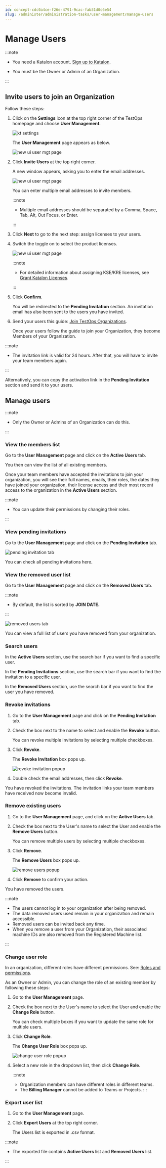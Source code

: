 ```yaml
---
id: concept-cdc0a4ce-f26e-4791-9cac-fab31d0c6e54
slug: /administer/administration-tasks/user-management/manage-users
---
```


# Manage Users


:::note

-   You need a Katalon account. [Sign up to Katalon](https://www.katalon.com/sign-up/).

-   You must be the Owner or Admin of an Organization.


:::

## Invite users to join an Organization

Follow these steps:

1.  Click on the **Settings** icon at the top right corner of the TestOps homepage and choose **User Management**.

    <img src="https://github.com/katalon-studio/docs-images/raw/master/katalon-analytics/docs/testops-revamp-june-invite-user-org/k1-user-mgt-settings.png" alt="kt settings" />

    The **User Management** page appears as below.

    <img src="https://github.com/katalon-studio/docs-images/raw/master/katalon-analytics/docs/testops-revamp-june-invite-user-org/k1-user-mgt-page-new-ui.png" alt="new ui user mgt page" />

2.  Click **Invite Users** at the top right corner.

    A new window appears, asking you to enter the email addresses.

    <img src="https://github.com/katalon-studio/docs-images/raw/master/katalon-analytics/docs/testops-revamp-june-invite-user-org/invite-user-to-org-page.png" alt="new ui user mgt page" />

    You can enter multiple email addresses to invite members.

    
    :::note

    -   Multiple email addresses should be separated by a Comma, Space, Tab, Alt, Out Focus, or Enter.

    :::

3.  Click **Next** to go to the next step: assign licenses to your users.

4.  Switch the toggle on to select the product licenses.

    <img src="https://github.com/katalon-studio/docs-images/raw/master/katalon-analytics/docs/testops-revamp-june-invite-user-org/assign-licenses-step.png" alt="new ui user mgt page" />

    
    :::note

    -   For detailed information about assigning KSE/KRE licenses, see [Grant Katalon Licenses](/administer/administration-tasks/license-management/grant-katalon-licenses).

    :::

5.  Click **Confirm**.

    You will be redirected to the **Pending Invitation** section. An invitation email has also been sent to the users you have invited.

6.  Send your users this guide: [Join TestOps Organizations](/administer/administration-tasks/join-a-testops-organization).

    Once your users follow the guide to join your Organization, they become Members of your Organization.



:::note

-   The invitation link is valid for 24 hours. After that, you will have to invite your team members again.


:::

Alternatively, you can copy the activation link in the **Pending Invitation** section and send it to your users.

## Manage users


:::note

-   Only the Owner or Admins of an Organization can do this.


:::

### View the members list

Go to the **User Management** page and click on the **Active Users** tab.

You then can view the list of all existing members.

Once your team members have accepted the invitations to join your organization, you will see their full names, emails, their roles, the dates they have joined your organization, their license access and their most recent access to the organization in the **Active Users** section.


:::note

-   You can update their permissions by changing their roles.


:::

### View pending invitations

Go to the **User Management** page and click on the **Pending Invitation** tab.

<img src="https://github.com/katalon-studio/docs-images/raw/master/katalon-analytics/docs/testops-revamp-june-invite-user-org/k1-pending-invitation-tab.png" alt="pending invitation tab" />

You can check all pending invitations here.

### View the removed user list

Go to the **User Management** page and click on the **Removed Users** tab.


:::note

-   By default, the list is sorted by **JOIN DATE.**


:::

<img src="https://github.com/katalon-studio/docs-images/raw/master/katalon-analytics/docs/testops-revamp-june-invite-user-org/k1-removed-users-tab.png" alt="removed users tab" />

You can view a full list of users you have removed from your organization.

### Search users

In the **Active Users** section, use the search bar if you want to find a specific user.

In the **Pending Invitations** section, use the search bar if you want to find the invitation to a specific user.

In the **Removed Users** section, use the search bar if you want to find the user you have removed.

### Revoke invitations

1.  Go to the **User Management** page and click on the **Pending Invitation** tab.

2.  Check the box next to the name to select and enable the **Revoke** button.

    You can revoke multiple invitations by selecting multiple checkboxes.

3.  Click **Revoke**.

    The **Revoke Invitation** box pops up.

    <img src="https://github.com/katalon-studio/docs-images/raw/master/katalon-analytics/docs/testops-revamp-june-invite-user-org/k1-revoke-invitation-popup.png" alt="revoke invitation popup" />

4.  Double check the email addresses, then click **Revoke**.


You have revoked the invitations. The invitation links your team members have received now become invalid.

### Remove existing users

1.  Go to the **User Management** page, and click on the **Active Users** tab.

2.  Check the box next to the User's name to select the User and enable the **Remove Users** button.

    You can remove multiple users by selecting multiple checkboxes.

3.  Click **Remove**.

    The **Remove Users** box pops up.

    <img src="https://github.com/katalon-studio/docs-images/raw/master/katalon-analytics/docs/testops-revamp-june-invite-user-org/k1-remove-users-popup.png" alt="remove users popup" />

4.  Click **Remove** to confirm your action.


You have removed the users.


:::note

-   The users cannot log in to your organization after being removed.
-   The data removed users used remain in your organization and remain accessible.
-   Removed users can be invited back any time.
-   When you remove a user from your Organization, their associated machine IDs are also removed from the Registered Machine list.

:::

### Change user role

In an organization, different roles have different permissions. See: [Roles and permissions](/administer/administration-roles/administrative-roles-and-permissions).

As an Owner or Admin, you can change the role of an existing member by following these steps:

1.  Go to the **User Management** page.

2.  Check the box next to the User's name to select the User and enable the **Change Role** button.

    You can check multiple boxes if you want to update the same role for multiple users.

3.  Click **Change Role**.

    The **Change User Role** box pops up.

    <img src="https://github.com/katalon-studio/docs-images/raw/master/katalon-analytics/docs/testops-revamp-june-invite-user-org/k1-change-user-role-popup.png" alt="change user role popup" />

4.  Select a new role in the dropdown list, then click **Change Role**.

    
    :::note

    -   Organization members can have different roles in different teams.
    -   The **Billing Manager** cannot be added to Teams or Projects.
    :::


### Export user list

1.  Go to the **User Management** page.

2.  Click **Export Users** at the top right corner.

    The Users list is exported in .csv format.



:::note

-   The exported file contains **Active Users** list and **Removed Users** list.


:::